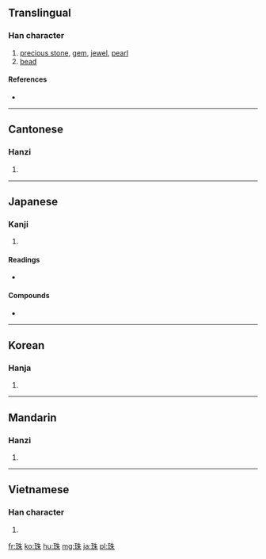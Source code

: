 ==Translingual==

===Han character===
{{Han char|rn=96|rad=一土竹十木 (MGHJD)}}

# [[precious stone]], [[gem]], [[jewel]], [[pearl]]
# [[bead]]

====References====
* {{Han ref|kx=0730.290|dkj=20956|dj=1142.140|hdz=21111.070|uh=73E0|ud=29664|bh=AF5D|bd=44893}}

----

==Cantonese==

===Hanzi===
{{yue-hanzi|jyut=|y=jyu1}}

# {{defn|Cantonese|sort=玉06}}

----

==Japanese==

===Kanji===
{{ja-kanji|grade=c|rs=玉06}}

# {{defn|Japanese}}

====Readings====
* {{ja-readings|on=[[しゅ]] (shu)|kun=[[たま]] (tama)}}

====Compounds====
* {{term|真珠||pearl|tr=しんじゅ, shinju|sc=Jpan|lang=ja}}

----

==Korean==

===Hanja===
{{ko-hanja|hangeul=주|eumhun=구슬|rv=ju|mr=chu|y=cwu}}

# {{defn|Korean|sort=玉06}}

----

==Mandarin==

===Hanzi===
{{cmn-hanzi|pin=[[zhū]] ([[zhu1]])|wg=chu<sup>1</sup>}}

# {{defn|Mandarin|sort=玉06}}

----

==Vietnamese==

===Han character===
{{vi-hantu|[[châu]], [[thậm]], [[chau]]|rs=玉06}}

# {{defn|Vietnamese|sort=玉06}}

[[fr:珠]]
[[ko:珠]]
[[hu:珠]]
[[mg:珠]]
[[ja:珠]]
[[pl:珠]]